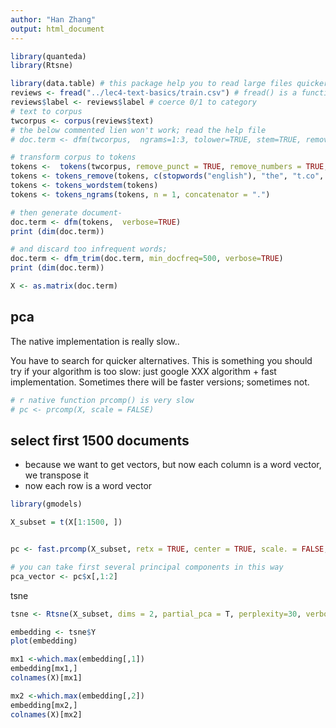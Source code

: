 ```yaml
---
author: "Han Zhang"
output: html_document
---
```


```r
library(quanteda)
library(Rtsne)

library(data.table) # this package help you to read large files quicker
reviews <- fread("../lec4-text-basics/train.csv") # fread() is a function in data.table
reviews$label <- reviews$label # coerce 0/1 to category
# text to corpus
twcorpus <- corpus(reviews$text)
# the below commented lien won't work; read the help file
# doc.term <- dfm(twcorpus,  ngrams=1:3, tolower=TRUE, stem=TRUE, remove_punct = TRUE, remove_url=TRUE,  verbose=TRUE, remove=c(stopwords("english"), "the", "t.co", "https", "rt", "amp", "http", "t.c", "can", "u", "<", ">", "br"))

# transform corpus to tokens
tokens <-  tokens(twcorpus, remove_punct = TRUE, remove_numbers = TRUE, remove_symbols = TRUE, remove_url = TRUE)
tokens <- tokens_remove(tokens, c(stopwords("english"), "the", "t.co", "https", "rt", "amp", "http", "t.c", "can", "u", "<", ">", "br", " ")) 
tokens <- tokens_wordstem(tokens)
tokens <- tokens_ngrams(tokens, n = 1, concatenator = ".")

# then generate document-
doc.term <- dfm(tokens,  verbose=TRUE)
print (dim(doc.term))

# and discard too infrequent words; 
doc.term <- dfm_trim(doc.term, min_docfreq=500, verbose=TRUE)
print (dim(doc.term))
```

```r
X <- as.matrix(doc.term)
```


## pca

The native implementation is really slow..

You have to search for quicker alternatives. This is something you should try if your algorithm is too slow: just google XXX algorithm + fast implementation.
Sometimes there will be faster versions; sometimes not.


```r
# r native function prcomp() is very slow
# pc <- prcomp(X, scale = FALSE)
```


## select first 1500 documents
- because we want to get vectors, but now each column is a word vector, we transpose it
- now each row is a word vector
```r
library(gmodels)

X_subset = t(X[1:1500, ])


pc <- fast.prcomp(X_subset, retx = TRUE, center = TRUE, scale. = FALSE, tol = NULL)

```

```r
# you can take first several principal components in this way
pca_vector <- pc$x[,1:2]
```

tsne


```r
tsne <- Rtsne(X_subset, dims = 2, partial_pca = T, perplexity=30, verbose=TRUE, max_iter = 50)

embedding <- tsne$Y
plot(embedding)

mx1 <-which.max(embedding[,1])
embedding[mx1,]
colnames(X)[mx1]

mx2 <-which.max(embedding[,2])
embedding[mx2,]
colnames(X)[mx2]
```
